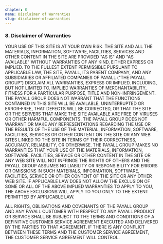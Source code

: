```yaml
---
chapter: 8
name: Disclaimer of Warranties
slug: disclaimer-of-warranties
---
```


### 8. Disclaimer of Warranties

YOUR USE OF THIS SITE IS AT YOUR OWN RISK. THE SITE AND ALL THE MATERIALS, INFORMATION, SOFTWARE, FACILITIES, SERVICES AND OTHER CONTENT IN THE SITE ARE PROVIDED "AS IS" AND "AS AVAILABLE" WITHOUT WARRANTIES OF ANY KIND, EITHER EXPRESS OR IMPLIED. TO THE FULLEST EXTENT PERMISSIBLE PURSUANT TO APPLICABLE LAW, THE SITE, PAYALL, ITS PARENT COMPANY, AND ANY SUBSIDIARIES OR AFFILIATED COMPANIES OF PAYALL ("THE PAYALL GROUP") DISCLAIM ALL WARRANTIES, EXPRESS OR IMPLIED, INCLUDING, BUT NOT LIMITED TO, IMPLIED WARRANTIES OF MERCHANTABILITY, FITNESS FOR A PARTICULAR PURPOSE, TITLE AND NON-INFRINGEMENT. THE PAYALL GROUP DOES NOT WARRANT THAT THE FUNCTIONS CONTAINED IN THIS SITE WILL BE AVAILABLE, UNINTERRUPTED OR ERROR-FREE, THAT DEFECTS WILL BE CORRECTED, OR THAT THE SITE OR THE SERVERS THAT MAKE THE SITE AVAILABLE ARE FREE OF VIRUSES OR OTHER HARMFUL COMPONENTS. THE PAYALL GROUP DOES NOT WARRANT OR MAKE ANY REPRESENTATIONS REGARDING THE USE OR THE RESULTS OF THE USE OF THE MATERIAL, INFORMATION, SOFTWARE, FACILITIES, SERVICES OR OTHER CONTENT ON THE SITE OR ANY WEB SITES LINKED TO THE SITE IN TERMS OF THEIR CORRECTNESS, ACCURACY, RELIABILITY, OR OTHERWISE. THE PAYALL GROUP MAKES NO WARRANTIES THAT YOUR USE OF THE MATERIALS, INFORMATION, SOFTWARE, FACILITIES, SERVICE OR OTHER CONTENT IN THE SITE OR ANY WEB SITE WILL NOT INFRINGE THE RIGHTS OF OTHERS AND THE PAYALL GROUP ASSUMES NO LIABILITY OR RESPONSIBILITY FOR ERRORS OR OMISSIONS IN SUCH MATERIALS, INFORMATION, SOFTWARE, FACILITIES, SERVICE OR OTHER CONTENT OF THE SITE OR ANY OTHER WEB SITE. IF APPLICABLE LAW DOES NOT ALLOW THE EXCLUSION OF SOME OR ALL OF THE ABOVE IMPLIED WARRANTIES TO APPLY TO YOU, THE ABOVE EXCLUSIONS WILL APPLY TO YOU ONLY TO THE EXTENT PERMITTED BY APPLICABLE LAW.

ALL RIGHTS, OBLIGATIONS AND COVENANTS OF THE PAYALL GROUP AND ANY PAYALL CUSTOMER WITH RESPECT TO ANY PAYALL PRODUCT OR SERVICE SHALL BE SUBJECT TO THE TERMS AND CONDITIONS OF A DEFINITIVE CUSTOMER SERVICE AGREEMENT EXECUTED AND DELIVERED BY THE PARTIES TO THAT AGREEMENT. IF THERE IS ANY CONFLICT BETWEEN THESE TERMS AND THE CUSTOMER SERVICE AGREEMENT, THE CUSTOMER SERVICE AGREEMENT WILL CONTROL.
